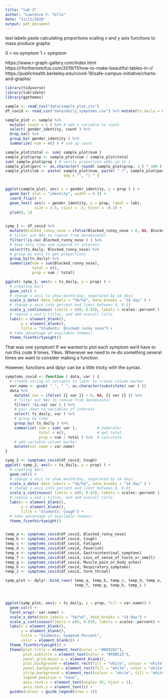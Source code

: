 ```yaml
---
title: "lab 3"
author: "Lawrence Y. Tello"
date: "11/11/2020"
output: pdf_document
---
```


text labels
paste
calculating proportions
scaling x and y axis
functions to mass produce graphs

0 = no symptom
1 = symptom

https://www.r-graph-gallery.com/index.html
https://rfortherestofus.com/2019/11/how-to-make-beautiful-tables-in-r/
https://publichealth.berkeley.edu/covid-19/safe-campus-initiative/charts-and-graphs/

```r
library(tidyverse)
library(lubridate)
library(ggthemes)

sample <- read_csv("data/sample_plot.csv")
df_covid <- read_csv("data/daily_symptoms.csv") %>% mutate(ts_daily = mdy(ts_daily))
```

```r
sample_plot <- sample %>%
  mutate( count = 1 ) %>% # add a variable to count
  select( gender_identity, count ) %>%
  drop_na() %>%
  group_by( gender_identity ) %>%
  summarize( num = n() ) # sum up count

sample_plot$total <- sum( sample_plot$num )
sample_plot$prop <- sample_plot$num / sample_plot$total
sum( sample_plot$prop ) # verify proportion adds up to 1
sample_plot$perc <- as.character( round( sample_plot$prop, 3 ) * 100 )
sample_plot$lab <- paste( sample_plot$num, paste( " (", sample_plot$perc, "%", sep = ""), 
                          sep = "", ") " )


ggplot(sample_plot, aes( x = gender_identity, y = prop ) ) + 
  geom_bar( stat = "identity", width = 0.3) +
  coord_flip() +
  geom_text( aes(x = gender_identity, y = prop, label = lab),
             size = 3.5, vjust = .5, hjust = -0.3) + 
  ylim(0, 1)
  
```


```r
symp_1 <- df_covid %>%
  mutate(Blocked_runny_nose = ifelse(Blocked_runny_nose < 0, NA, Blocked_runny_nose)) %>%
  # filter out NAs to remove from denominator
  filter(!is.na( Blocked_runny_nose ) ) %>%
  # keep only time and symptom of interest
  select(ts_daily, Blocked_runny_nose) %>%
  # group by date to get proportions
  group_by(ts_daily) %>%
  summarize(num = sum(Blocked_runny_nose),
            total = n(),
            prop = num / total) 

ggplot( symp_1, aes(x = ts_daily, y = prop) ) +
  # creating bars
  geom_col() +
  # change x axis to show month/day, separated by 14 days
  scale_x_date( date_labels = "%b/%d", date_breaks = "14 day" ) +
  # change y axis into percent and limit between 0, 0.03
  scale_y_continuous( limits = c(0, 0.03), labels = scales::percent ) +
  # remove x and y titles, and add overall title
  labs(x = element_blank(),
       y = element_blank(),
       title = "Students: Blocked runny nose") +
  # take advantage of available themes!
  theme_fivethirtyeight()
```

That was one symptom! If we wanted to plot each symptom we'd have to run this code 9 times. Yikes. Whenever we need to re-do something several times we want to consider making a function.

However, functions and dplyr can be a little tricky with the syntax.

```r
symptoms_covid <- function ( data, var ) {
  # create string of variable to later to create column marker
  var.name <- gsub( "_", " ", as.character(substitute( var ) ))
  data %>%
    mutate( var = ifelse( {{ var }} < 0, NA, {{ var }} )) %>%
    # filter out NAs to remove from denominator
    filter( !is.na( var ) ) %>%
    # pair down to variables of interest
    select( ts_daily, var ) %>%
    # group by time
    group_by( ts_daily ) %>%
    summarize( num = sum( var ),         # numerator
               total = n(),              # get total
               prop = num / total ) %>%  # calculate
    # add variable column marker
    mutate(var.name = var.name)
}

symp_2 <- symptoms_covid(df_covid, Cough)
ggplot( symp_2, aes(x = ts_daily, y = prop) ) +
  # creating bars
  geom_col() +
  # change x axis to show month/day, separated by 14 days
  scale_x_date( date_labels = "%b/%d", date_breaks = "14 day" ) +
  # change y axis into percent and limit between 0, 0.03
  scale_y_continuous( limits = c(0, 0.03), labels = scales::percent ) +
  # remove x and y titles, and add overall title
  labs(x = element_blank(),
       y = element_blank(),
       title = "Students: Cough") +
  # take advantage of available themes!
  theme_fivethirtyeight()


temp_a <- symptoms_covid(df_covid, Blocked_runny_nose)
temp_b <- symptoms_covid(df_covid, Cough)
temp_c <- symptoms_covid(df_covid, Fatigue)
temp_d <- symptoms_covid(df_covid, Feverish)
temp_e <- symptoms_covid(df_covid, Gastrointestinal_symptoms)
temp_f <- symptoms_covid(df_covid, Loss_of_sense_of_taste_or_smell)
temp_g <- symptoms_covid(df_covid, Muscle_pain_or_body_aches)
temp_h <- symptoms_covid(df_covid, Respiratory_symptoms)
temp_i <- symptoms_covid(df_covid, Sore_throat)

symp_plot <- dplyr::bind_rows( temp_a, temp_b, temp_c, temp_d, temp_e,
                               temp_f, temp_g, temp_h, temp_i )



ggplot(symp_plot, aes(x = ts_daily, y = prop, fill = var.name)) +
  geom_col() +
  facet_wrap(~ var.name) +
  scale_x_date(date_labels = "%b/%d", date_breaks = "14 day") +
  scale_y_continuous(limits = c(0, 0.03), labels = scales::percent) +
  labs(x = element_blank(), 
       y = element_blank(), 
       title = "Students: Symptom Percent",
       color = element_blank()) +
  theme_fivethirtyeight() +
  theme(plot.title = element_text(color = "#003262"),
        plot.subtitle = element_text(color = "#FDB515"),
        panel.grid.major.x = element_blank(),
        plot.background = element_rect(fill = "white", colour = "white"),
        panel.background = element_rect(fill = "white", color = "white"),
        strip.background = element_rect(colour = "white", fill = "white"),
        legend.position = "none",
        axis.text.x = element_text(angle= 45, hjust = 1),
        axis.text.y = element_text()) +
  guides(colour = guide_legend(nrow = 3)) 
```

